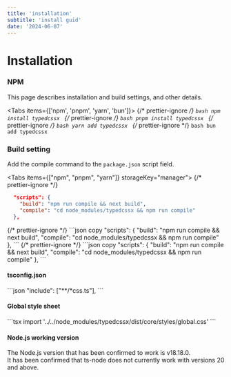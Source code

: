 ```yaml
---
title: 'installation'
subtitle: 'install guid'
date: '2024-06-07'
---
```


<TocBot />

# Installation

### NPM

This page describes installation and build settings, and other details.

<Tabs items={['npm', 'pnpm', 'yarn', 'bun']}>
  {/* prettier-ignore */}
  <Tab>
    ```bash
    npm install typedcssx
    ```
  </Tab>
  {/* prettier-ignore */}
  <Tab>
    ```bash
    pnpm install typedcssx
    ```
  </Tab>
  {/* prettier-ignore */}
  <Tab>
    ```bash
    yarn add typedcssx
    ```
  </Tab>
  {/* prettier-ignore */}
  <Tab>
    ```bash
    bun add typedcssx
    ```
  </Tab>
</Tabs>

### Build setting

Add the compile command to the `package.json` script field.

<Tabs items={["npm", "pnpm", "yarn"]} storageKey="manager">
  {/* prettier-ignore */}
  <Tab>
  ```json copy
    "scripts": {
      "build": "npm run compile && next build",
      "compile": "cd node_modules/typedcssx && npm run compile"
    },
  ```
  </Tab>
  {/* prettier-ignore */}
  <Tab>
  ```json copy
    "scripts": {
      "build": "npm run compile && next build",
      "compile": "cd node_modules/typedcssx && npm run compile"
    },
  ```
  </Tab>
  {/* prettier-ignore */}
  <Tab>
  ```json copy
    "scripts": {
      "build": "npm run compile && next build",
      "compile": "cd node_modules/typedcssx && npm run compile"
    },
  ```
  </Tab>
</Tabs>

#### tsconfig.json
<Tabs>
  <Tab>
  ```json
    "include": ["**/*css.ts"],
  ```
  </Tab>
</Tabs>

#### Global style sheet
<Tabs>
  <Tab>
```tsx
import '../../node_modules/typedcssx/dist/core/styles/global.css'
```
  </Tab>
</Tabs>

#### Node.js working version

The Node.js version that has been confirmed to work is v18.18.0.  
It has been confirmed that ts-node does not currently work with versions 20 and above.

